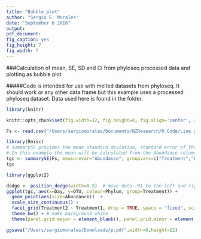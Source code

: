 ```yaml
---
title: "Bubble_plot"
author: "Sergio E. Morales"
date: "September 8 2016"
output:
pdf_document:
fig_caption: yes
fig_height: 7
fig_width: 7
---
```


###Calculation of mean, SE, SD and CI from phyloseq processed data and plotting as bubble plot

#####Code is intended for use with melted datasets from phyloseq. It should work or any other data.frame but this example uses a processed phyloseq dataset. Data used here is found in the folder.
```r
library(knitr)
```

```r
knitr::opts_chunk$set(fig.width=12, fig.height=8, fig.align='center', results='hide', echo=TRUE, warning=FALSE, message=FALSE)
```

```r
Fs <- read.csv("/Users/sergiomorales/Documents/NZResearch/R_Code/Line_graphs_w_errorbars/FINALshort.csv",fill = TRUE, header = TRUE, sep = ",")
```

```r
library(Rmisc)
# summarySE provides the mean standard deviation, standard error of the mean, and a (default 95%) confidence interval
# In this example the mean will be calculated from the Abundance column by all the variables listed in groupvars.
tgc <- summarySE(Fs, measurevar="Abundance", groupvars=c("Treatment","Day","OTU", "Treatment1", "Treatment2", "Phylum"))
tgc
```

```r
library(ggplot2)

dodge <- position_dodge(width=0.5)  # move dots .01 to the left and right to avoid overlap
ggplot(tgc, aes(x=Day, y=OTU, colour=Phylum, group=Treatment)) +
  geom_point(aes(size=Abundance))  +
  scale_size_continuous() + 
  facet_grid(Treatment2 ~ Treatment1, drop = TRUE, space = "fixed", scales = "free") + # facet by One variable on y axis and a second variable on the x axis
  theme_bw() + # make background white
  theme(panel.grid.major = element_blank(), panel.grid.minor = element_blank())  # remove gridlines

```

```r
ggsave("/Users/sergiomorales/Downloads/p.pdf",width=8,height=12)
```
